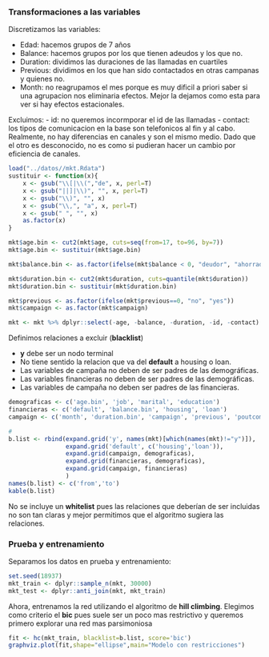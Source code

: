 ### Transformaciones a las variables

Discretizamos las variables:

- Edad:  hacemos grupos de 7 años
- Balance: hacemos grupos por los que tienen adeudos y los que no.
- Duration: dividimos las duraciones de las llamadas en cuartiles
- Previous: dividimos en los que han sido contactados en otras campanas y quienes no.
- Month: no reagrupamos el mes porque es muy dificil a priori saber si una agrupacion nos eliminaria efectos. Mejor la dejamos como esta para ver si hay efectos estacionales.

Excluimos:
- id: no queremos incormporar el id de las llamadas
- contact: los tipos de comunicacion en la base son telefonicos al fin y al cabo. Realmente, no hay diferencias en canales y son el mismo medio. Dado que el otro es desconocido, no es como si pudieran hacer un cambio por eficiencia de canales.


```r
load("../datos//mkt.Rdata")
sustituir <- function(x){
    x <- gsub("\\[|\\(","de", x, perl=T)
    x <- gsub("||]|\\)", "", x, perl=T)
    x <- gsub("\\)", "", x)
    x <- gsub("\\,", "a", x, perl=T)
    x <- gsub(" ", "", x)
    as.factor(x)
}

mkt$age.bin <- cut2(mkt$age, cuts=seq(from=17, to=96, by=7)) 
mkt$age.bin <- sustituir(mkt$age.bin)

mkt$balance.bin <- as.factor(ifelse(mkt$balance < 0, "deudor", "ahorrador"))

mkt$duration.bin <- cut2(mkt$duration, cuts=quantile(mkt$duration))
mkt$duration.bin <- sustituir(mkt$duration.bin)

mkt$previous <- as.factor(ifelse(mkt$previous==0, "no", "yes"))
mkt$campaign <- as.factor(mkt$campaign)

mkt <- mkt %>% dplyr::select(-age, -balance, -duration, -id, -contact)
```

Definimos relaciones a excluir (__blacklist__)

- __y__ debe ser un nodo terminal
- No tiene sentido la relacion que va del __default__ a housing o loan.
- Las variables de campaña no deben de ser padres de las demográficas.
- Las variables financieras no deben de ser padres de las demográficas.
- Las variables de campaña no deben ser padres de las financieras.

```r
demograficas <- c('age.bin', 'job', 'marital', 'education')
financieras <- c('default', 'balance.bin', 'housing', 'loan')
campaign <- c('month', 'duration.bin', 'campaign', 'previous', 'poutcome')

#
b.list <- rbind(expand.grid('y', names(mkt)[which(names(mkt)!="y")]),
                expand.grid('default', c('housing','loan')),
                expand.grid(campaign, demograficas),
                expand.grid(financieras, demograficas),
                expand.grid(campaign, financieras)
                )
names(b.list) <- c('from','to')
kable(b.list)

```

No se incluye un __whitelist__ pues las relaciones que deberían de ser incluidas no son tan claras y mejor permitimos que el algoritmo sugiera las relaciones.

### Prueba y entrenamiento

Separamos los datos en prueba y entrenamiento:
```r
set.seed(18937)
mkt_train <- dplyr::sample_n(mkt, 30000)
mkt_test <- dplyr::anti_join(mkt, mkt_train)
```

Ahora, entrenamos la red utilizando el algoritmo de __hill climbing__. Elegimos como criterio el __bic__ pues suele ser un poco mas restrictivo y queremos primero explorar una red mas parsimoniosa


```r
fit <- hc(mkt_train, blacklist=b.list, score='bic')
graphviz.plot(fit,shape="ellipse",main="Modelo con restricciones")
```